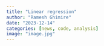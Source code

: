 ```yaml
---
title: "Linear regression"
author: "Ramesh Ghimire"
date: "2023-12-14"
categories: [news, code, analysis]
image: "image.jpg"
---
```


```r

```
